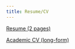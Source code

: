 ```yaml
---
title: Resume/CV
---
```



[Resume (2 pages)](crawford_resume.pdf)

[Academic CV (long-form)](crawford_cv_academic.pdf)

